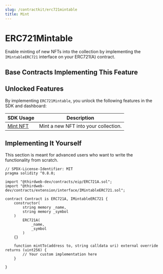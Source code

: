 ```yaml
---
slug: /contractkit/erc721mintable
title: Mint
---
```



# ERC721Mintable

Enable minting of new NFTs into the collection by implementing the `IMintableERC721` interface on your ERC721(A) contract.

<ViewContractCodeButton
  link="https://github.com/thirdweb-dev/contracts/blob/main/contracts/extension/interface/IMintableERC721.sol"
  name="IMintableERC721"
  isInterface
/>

## Base Contracts Implementing This Feature

<div className="row" style={{ marginBottom: 24 }}>
  <div className="col col--6" style={{ marginTop: 8 }}>
    <QuickstartCard
      name="ERC721 Base Contract"
      link="/contractkit/base-contracts/erc-721/erc721base"
      image="/assets/icons/general.png"
    />
  </div>
  <div className="col col--6" style={{ padding: 8 }}>
    <QuickstartCard
      name="ERC721 Signature Mint"
      link="/contractkit/base-contracts/erc-721/erc721signaturemint"
      image="/assets/icons/general.png"
    />
  </div>
</div>

## Unlocked Features

By implementing `ERC721Mintable`, you unlock the following features in the SDK and dashboard:

| SDK Usage                                                                    | Description                          |
| ---------------------------------------------------------------------------- | ------------------------------------ |
| [Mint NFT](/sdk/interacting-with-contracts/erc721Mintable#mint-a-unique-nft) | Mint a new NFT into your collection. |

## Implementing It Yourself

This section is meant for advanced users who want to write the functionality from scratch.

```solidity
// SPDX-License-Identifier: MIT
pragma solidity ^0.8.0;

import "@thirdweb-dev/contracts/eip/ERC721A.sol";
import "@thirdweb-dev/contracts/extension/interface/IMintableERC721.sol";

contract Contract is ERC721A, IMintableERC721 {
    constructor(
        string memory _name,
        string memory _symbol
    )
        ERC721A(
            _name,
            _symbol
        )
    {}

    function mintTo(address to, string calldata uri) external override returns (uint256) {
        // Your custom implementation here
    }

}
```
